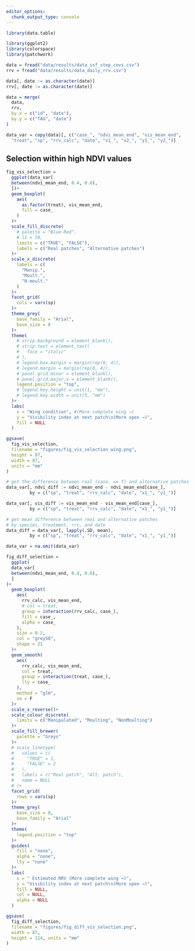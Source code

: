 ```yaml
---
editor_options: 
  chunk_output_type: console
---
```


```r
library(data.table)

library(ggplot2)
library(colorspace)
library(patchwork)
```

```r
data = fread("data/results/data_ssf_step_covs.csv")
rrv = fread("data/results/data_daily_rrv.csv")

data[, date := as.character(date)]
rrv[, date := as.character(date)]
```

```r
data = merge(
  data,
  rrv,
  by.x = c("id", "date"),
  by.y = c("TAG", "date")
)
```

```r
data_var = copy(data)[, c("case_", "ndvi_mean_end", "vis_mean_end", 
  "treat", "sp", "rrv_calc", "date", "x1_", "x2_", "y1_", "y2_")]
```

## Selection within high NDVI values

```r
fig_vis_selection =
  ggplot(data_var[
  between(ndvi_mean_end, 0.4, 0.6),
  ])+
  geom_boxplot(
    aes(
      as.factor(treat), vis_mean_end,
      fill = case_
    )
  )+
  scale_fill_discrete(
    # palette = "Blue-Red",
    # l1 = 50,
    limits = c("TRUE", "FALSE"),
    labels = c("Real patches", "Alternative patches")
  )+
  scale_x_discrete(
    labels = c(
      "Manip.",
      "Moult.",
      "N-moult."
    )
  )+
  facet_grid(
    cols = vars(sp)
  )+
  theme_grey(
    base_family = "Arial",
    base_size = 8
  )+
  theme(
    # strip.background = element_blank(),
    # strip.text = element_text(
    #   face = "italic"
    # ),
    # legend.box.margin = margin(rep(0, 4)),
    # legend.margin = margin(rep(0, 4)),
    # panel.grid.minor = element_blank(),
    # panel.grid.major.x = element_blank(),
    legend.position = "top",
    # legend.key.height = unit(1, "mm"),
    # legend.key.width = unit(5, "mm")
  )+
  labs(
    x = "Wing condition", #(More complete wing →)
    y = "Visibility index at next patch\n(More open →)",
    fill = NULL
  )

ggsave(
  fig_vis_selection,
  filename = "figures/fig_vis_selection_wing.png",
  height = 87,
  width = 87,
  units = "mm"
)
```

```r
# get the difference between real (case_ == T) and alternative patches
data_var[, ndvi_diff := ndvi_mean_end - ndvi_mean_end[case_],
         by = c("sp", "treat", "rrv_calc", "date", "x1_", "y1_")]

data_var[, vis_diff := vis_mean_end - vis_mean_end[case_],
         by = c("sp", "treat", "rrv_calc", "date", "x1_", "y1_")]

# get mean difference between real and alternative patches
# by species, treatment, rrv, and date
data_diff = data_var[, lapply(.SD, mean), 
         by = c("sp", "treat", "rrv_calc", "date", "x1_", "y1_")]
```

```r
data_var = na.omit(data_var)
```

```r
fig_diff_selection =
  ggplot(
  data_var[
  between(ndvi_mean_end, 0.4, 0.6),
  ]
)+
  geom_boxplot(
    aes(
      rrv_calc, vis_mean_end,
      # col = treat,
      group = interaction(rrv_calc, case_),
      fill = case_,
      alpha = case_
    ),
    size = 0.2,
    col = "grey50",
    shape = 21
  )+
  geom_smooth(
    aes(
      rrv_calc, vis_mean_end,
      col = treat,
      group = interaction(treat, case_),
      lty = case_
    ),
    method = "glm",
    se = F
  )+
  scale_x_reverse()+
  scale_colour_discrete(
    limits = c("Manipulated", "Moulting", "NonMoulting")
  )+
  scale_fill_brewer(
    palette = "Greys"
  )+
  # scale_linetype(
  #   values = c(
  #     "TRUE" = 1,
  #     "FALSE" = 2
  #   ),
  #   labels = c("Real patch", "Alt. patch"),
  #   name = NULL
  # )+
  facet_grid(
    rows = vars(sp)
  )+
  theme_grey(
    base_size = 8,
    base_family = "Arial"
  )+
  theme(
    legend.position = "top"
  )+
  guides(
    fill = "none",
    alpha = "none",
    lty = "none"
  )+
  labs(
    x = " Estimated RRV (More complete wing →)",
    y = "Visibility index at next patch\n(More open →)",
    fill = NULL,
    col = NULL,
    alpha = NULL
  )

ggsave(
  fig_diff_selection,
  filename = "figures/fig_diff_vis_selection.png",
  width = 87,
  height = 114, units = "mm"
)
```

